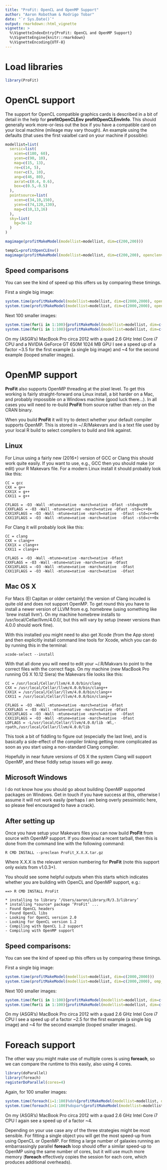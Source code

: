 ```yaml
---
title: "ProFit: OpenCL and OpenMP Support"
author: "Aaron Robotham & Rodrigo Tobar"
date: "`r Sys.Date()`"
output: rmarkdown::html_vignette
vignette: >
  %\VignetteIndexEntry{ProFit: OpenCL and OpenMP Support}
  %\VignetteEngine{knitr::rmarkdown}
  %\VignetteEncoding{UTF-8}
---
```


# Load libraries

```r
library(ProFit)
```

# OpenCL support

The support for OpenCL compatible graphics cards is described in a bit of detail in the help for **profitOpenCLEnv** **profitOpenCLEnvInfo**. This should generally work more-or-less out the box if you have a compatible card on your local machine (mileage may vary though). An example using the defaults (that uses the first vaialbel card on your machine if possible):

```r
modellist=list(
  sersic=list(
    xcen=c(180, 60),
    ycen=c(90, 10),
    mag=c(15, 13),
    re=c(14, 5),
    nser=c(3, 10),
    ang=c(46, 80),
    axrat=c(0.4, 0.6),
    box=c(0.5,-0.5)
  ),
  pointsource=list(
    xcen=c(34,10,150),
    ycen=c(74,120,130),
    mag=c(10,13,16)
  ),
  sky=list(
    bg=3e-12
  )
)

magimage(profitMakeModel(modellist=modellist, dim=c(200,200)))

tempCL=profitOpenCLEnv()
magimage(profitMakeModel(modellist=modellist, dim=c(200,200), openclenv=tempCL))
```

## Speed comparisons

You can see the kind of speed up this offers us by comparing these timings.

First a single big image:

```r
system.time(profitMakeModel(modellist=modellist, dim=c(2000,2000), openclenv=tempCL))
system.time(profitMakeModel(modellist=modellist, dim=c(2000,2000), openclenv={}))
```

Next 100 smaller images:

```r
system.time(for(i in 1:100){profitMakeModel(modellist=modellist, dim=c(200,200), openclenv=tempCL)})
system.time(for(i in 1:100){profitMakeModel(modellist=modellist, dim=c(200,200), openclenv={})})
```

On my (ASGR's) MacBook Pro circa 2012 with a quad 2.6 GHz Intel Core i7 CPU and a NVIDIA GeForce GT 650M 1024 MB GPU I see a speed up of a factor ~3.5 for the first example (a single big image) and ~4 for the second example (looped smaller images).

# OpenMP support

**ProFit** also supports OpenMP threading at the pixel level. To get this working is fairly straight-forward ona Linux install, a bit harder on a Mac, and probably impossible on a Windows machine (good luck there...). In all cases you will need to re-build **ProFit** from source rather than rely on the CRAN binary.

When you build **ProFit** it will try to detect whether your default compiler supports OpenMP. This is stored in ~/.R/Makevars and is a text file used by your local R build to select compilers to build and link against.

## Linux

For Linux using a fairly new (2016+) version of GCC or Clang this should work quite easily. If you want to use, e.g., GCC then you should make (or edit) your R Makevars file. For a modern Linux install it should probably look like this:

```
CC = gcc
CXX = g++
CXX1X = g++
CXX11 = g++

CFLAGS = -O3 -Wall -mtune=native -march=native -Ofast -std=gnu99
CXXFLAGS = -O3 -Wall -mtune=native -march=native -Ofast -std=c++0x
CXX1XFLAGS = -O3 -Wall -mtune=native -march=native  -Ofast -std=c++0x
CXX11FLAGS = -O3 -Wall -mtune=native -march=native  -Ofast -std=c++0x
```

For Clang it will probably look like this:

```
CC = clang
CXX = clang++
CXX1X = clang++
CXX11 = clang++

CFLAGS = -O3 -Wall -mtune=native -march=native -Ofast
CXXFLAGS = -O3 -Wall -mtune=native -march=native -Ofast
CXX1XFLAGS = -O3 -Wall -mtune=native -march=native  -Ofast
CXX11FLAGS = -O3 -Wall -mtune=native -march=native  -Ofast
```

## Mac OS X

For Macs (El Capitan or older certainly) the version of Clang incuded is quite old and does not support OpenMP. To get round this you have to install a newer version of LLVM from e.g. homebrew (using something like `brew install llvm'). On my machine homebrew installs to /usr/local/Cellar/llvm/4.0.0/, but this will vary by setup (newer versions than 4.0.0 should work fine).

With this installed you might need to also get Xcode (from the App store) and then explicitly install command line tools for Xcode, which you can do by running this in the terminal:

```
xcode-select --install
```

With that all done you will need to edit your ~/.R/Makvars to point to the correct files with the correct flags. On my machine (new MacBook Pro running OS X 10.12 Siera) the Makevars file looks like this:

```
CC = /usr/local/Cellar/llvm/4.0.0/bin/clang
CXX = /usr/local/Cellar/llvm/4.0.0/bin/clang++
CXX1X = /usr/local/Cellar/llvm/4.0.0/bin/clang++
CXX11 = /usr/local/Cellar/llvm/4.0.0/bin/clang++

CFLAGS = -O3 -Wall -mtune=native -march=native -Ofast
CXXFLAGS = -O3 -Wall -mtune=native -march=native -Ofast
CXX1XFLAGS = -O3 -Wall -mtune=native -march=native  -Ofast
CXX11FLAGS = -O3 -Wall -mtune=native -march=native  -Ofast
LDFLAGS = -L/usr/local/Cellar/llvm/4.0.0/lib -Wl,-rpath,/usr/local/Cellar/llvm/4.0.0/lib
```

This took a bit of fiddling to figure out (especially the last line), and is basically a side-effect of the compiler linking getting more complicated as soon as you start using a non-standard Clang compiler.

Hopefully in near future versions of OS X the system Clang will support OpenMP, and these fiddly setup issues will go away.

## Microsoft Windows

I do not know how you should go about building OpenMP supported packages on Windows. Get in touch if you have success at this, otherwise I assume it will not work easily (perhaps I am being overly pessimistic here, so please feel encouraged to have a crack).

## After setting up

Once you have setup your Makevars files you can now build **ProFit** from source with OpenMP support. If you download a recent tarball, then this is done from the command line with the following command:

```
R CMD INSTALL --preclean ProFit_X.X.X.tar.gz 
```

Where X.X.X is the relevant version numbering for **ProFit** (note this support only exists from v1.0.3+).

You should see some helpful outputs when this starts which indicates whether you are building with OpenCL and OpenMP support, e.g.:

```
==> R CMD INSTALL ProFit

* installing to library ‘/Users/aaron/Library/R/3.3/library’
* installing *source* package ‘ProFit’ ...
- Found OpenCL headers
- Found OpenCL libs
- Looking for OpenCL version 2.0
- Looking for OpenCL version 1.2
- Compiling with OpenCL 1.2 support
- Compiling with OpenMP support
```

## Speed comparisons:

You can see the kind of speed up this offers us by comparing these timings.

First a single big image:

```r
system.time(profitMakeModel(modellist=modellist, dim=c(2000,2000)))
system.time(profitMakeModel(modellist=modellist, dim=c(2000,2000), omp_threads=4))
```

Next 100 smaller images:

```r
system.time(for(i in 1:100){profitMakeModel(modellist=modellist, dim=c(200,200))})
system.time(for(i in 1:100){profitMakeModel(modellist=modellist, dim=c(200,200), omp_threads=4)})
```

On my (ASGR's) MacBook Pro circa 2012 with a quad 2.6 GHz Intel Core i7 CPU I see a speed up of a factor ~2.5 for the first example (a single big image) and ~4 for the second example (looped smaller images).

# Foreach support

The other way you might make use of multiple cores is using **foreach**, so we can compare the runtime to this easily, also using 4 cores.

```r
library(doParallel)
library(foreach)
registerDoParallel(cores=4)
```

Again, for 100 smaller images:

```r
system.time(foreach(i=1:100)%do%{profitMakeModel(modellist=modellist, dim=c(200,200))})
system.time(foreach(i=1:100)%dopar%{profitMakeModel(modellist=modellist, dim=c(200,200))})
```

On my (ASGR's) MacBook Pro circa 2012 with a quad 2.6 GHz Intel Core i7 CPU I again see a speed up of a factor ~4.

Depending on your use case any of the three strategies might be most sensible. For fitting a single object you will get the most speed-up from using OpenCL or OpenMP. For fitting a large number of galaxies running an embarrassingly parallel **foreach** loop should offer a similar speed-up to OpenMP using the same number of cores, but it will use much more memory (**foreach** effectively copies the session for each core, which produces additional overheads).
